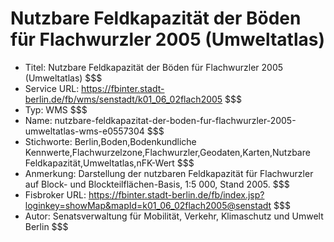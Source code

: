 # Nutzbare Feldkapazität der Böden für Flachwurzler 2005 (Umweltatlas)
- Titel: Nutzbare Feldkapazität der Böden für Flachwurzler 2005 (Umweltatlas) $$$
- Service URL: https://fbinter.stadt-berlin.de/fb/wms/senstadt/k01_06_02flach2005 $$$
- Typ: WMS $$$
- Name: nutzbare-feldkapazitat-der-boden-fur-flachwurzler-2005-umweltatlas-wms-e0557304 $$$
- Stichworte: Berlin,Boden,Bodenkundliche Kennwerte,Flachwurzelzone,Flachwurzler,Geodaten,Karten,Nutzbare Feldkapazität,Umweltatlas,nFK-Wert $$$
- Anmerkung: Darstellung der nutzbaren Feldkapazität für Flachwurzler auf Block- und Blockteilflächen-Basis, 1:5 000, Stand 2005. $$$
- Fisbroker URL: https://fbinter.stadt-berlin.de/fb/index.jsp?loginkey=showMap&mapId=k01_06_02flach2005@senstadt $$$
- Autor: Senatsverwaltung für Mobilität, Verkehr, Klimaschutz und Umwelt Berlin $$$
